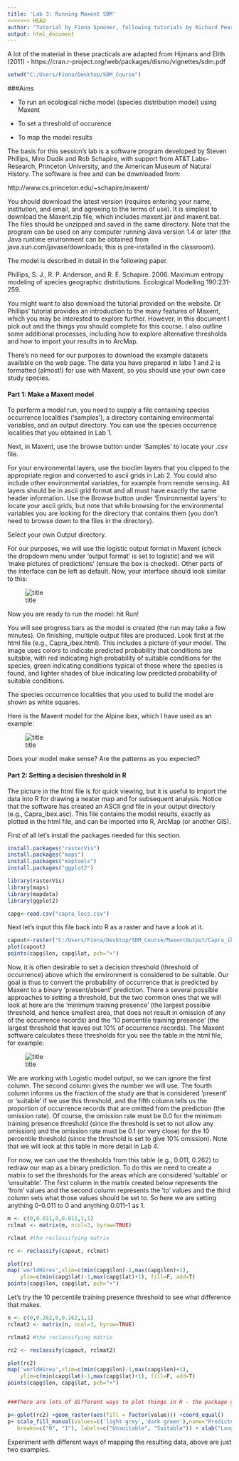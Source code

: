 ```yaml
---
title: 'Lab 3: Running Maxent SDM'
<<<<<<< HEAD
author: "Tutorial by Fiona Spooner, following tutorials by Richard Pearson for courses at UCL"
output: html_document
---
```


A lot of the material in these practicals are adapted from Hijmans and Elith (2011) - https://cran.r-project.org/web/packages/dismo/vignettes/sdm.pdf

```r
setwd("C:/Users/Fiona/Desktop/SDM_Course")

```


###Aims



* To run an ecological niche model (species distribution model) using Maxent

* To set a threshold of occurence

* To map the model results



The basis for this session's lab is a software program developed by Steven Phillips, Miro Dudik and Rob Schapire, with support from AT&T Labs-Research, Princeton University, and the American Museum of Natural History. The software is free and can be downloaded from:


http://www.cs.princeton.edu/~schapire/maxent/


You should download the latest version (requires entering your name, institution, and email, and agreeing to the terms of use). It is simplest to download the Maxent.zip file, which includes maxent.jar and maxent.bat. The files should be unzipped and saved in the same directory. Note that the program can be used on any computer running Java version 1.4 or later (the Java runtime environment can be obtained from java.sun.com/javase/downloads; this is pre-installed in the classroom).



The model is described in detail in the following paper.


Phillips, S. J., R. P. Anderson, and R. E. Schapire. 2006. Maximum entropy modeling of species geographic distributions. Ecological Modelling 190:231-259.


You might want to also download the tutorial provided on the website. Dr Phillips' tutorial provides an introduction to the many features of Maxent, which you may be interested to explore further. However, in this document I pick out and the things you should complete for this course. I also outline some additional processes, including how to explore alternative thresholds and how to import your results in to ArcMap.


There's no need for our purposes to download the example datasets available on the web page. The data you have prepared in labs 1 and 2 is formatted (almost!) for use with Maxent, so you should use your own case study species.


#### Part 1: Make a Maxent model




To perform a model run, you need to supply a file containing species occurrence localities ('samples'), a directory containing environmental variables, and an output directory. You can use the species occurrence localities that you obtained in Lab 1. 


Next, in Maxent, use the browse button under 'Samples' to locate your .csv file.


For your environmental layers, use the bioclim layers that you clipped to the appropriate region and converted to ascii grids in Lab 2. You could also include other environmental variables, for example from remote sensing. All layers should be in ascii grid format and all must have exactly the same header information. Use the Browse button under 'Environmental layers' to locate your ascii grids, but note that while browsing for the environmental variables you are looking for the directory that contains them (you don't need to browse down to the files in the directory).


Select your own Output directory.

For our purposes, we will use the logistic output format in Maxent (check the dropdown menu under 'output format' is set to logistic) and we will 'make pictures of predictions' (ensure the box is checked). Other parts of the interface can be left as default. Now, your interface should look similar to this:

![title](C:\Users\Fiona\Desktop\SDM_Course\maxent_pic.png)



Now you are ready to run the model: hit Run!


You will see progress bars as the model is created (the run may take a few minutes). On finishing, multiple output files are produced. 
Look first at the html file (e.g., Capra_ibex.html). This includes a picture of your model. The image uses colors to indicate predicted probability that conditions are suitable, with red indicating high probability of suitable conditions for the species, green indicating conditions typical of those where the species is found, and lighter shades of blue indicating low predicted probability of suitable conditions.


The species occurrence localities that you used to build the model are shown as white squares.


Here is the Maxent model for the Alpine ibex, which I have used as an example:


![title](C:\Users\Fiona\Desktop\SDM_Course\Capra_ibex.png)




Does your model make sense? Are the patterns as you expected?



#### Part 2: Setting a decision threshold  in R



The picture in the html file is for quick viewing, but it is useful to import the data into R for drawing a neater map and for subsequent analysis. Notice that the software has created an ASCII grid file in your output directory (e.g., Capra_ibex.asc). This file contains the model results, exactly as plotted in the html file, and can be imported into R, ArcMap (or another GIS).



First of all let's install the packages needed for this section.

```r
install.packages("rasterVis")
install.packages("maps")
install.packages("maptools")
install.packages("ggplot2")
```


```r
library(rasterVis)
library(maps)
library(mapdata)
library(ggplot2)
```

```r
capg<-read.csv("capra_locs.csv")
```


Next let's input this file back into R as a raster and have a look at it.
```r
capout<-raster("C:/Users/Fiona/Desktop/SDM_Course/MaxentOutput/Capra_ibex.asc")
plot(capout)
points(capg$lon, capg$lat, pch="+")
```


Now, it is often desirable to set a decision threshold (threshold of occurrence) above which the environment is considered to be suitable. Our goal is thus to convert the probability of occurrence that is predicted by Maxent to a binary 'present/absent' prediction. There a several possible approaches to setting a threshold, but the two common ones that we will look at here are the 'minimum training presence' (the largest possible threshold, and hence smallest area, that does not result in omission of any of the occurrence records) and the '10 percentile training presence' (the largest threshold that leaves out 10% of occurrence records). The Maxent software calculates these thresholds for you see the table in the html file, for example:



![title](C:\Users\Fiona\Desktop\SDM_Course\threshold.png)



We are working with Logistic model output, so we can ignore the first column. The second column gives the number we will use. The fourth column informs us the fraction of the study are that is considered 'present' or 'suitable' if we use this threshold, and the fifth column tells us the proportion of occurrence records that are omitted from the prediction (the omission rate). Of course, the omission rate must be 0.0 for the minimum training presence threshold (since the threshold is set to not allow any omission) and the omission rate must be 0.1 (or very close) for the 10 percentile threshold (since the threshold is set to give 10% omission). Note that we will look at this table in more detail in Lab 4.



For now, we can use the thresholds from this table (e.g., 0.011, 0.262) to redraw our map as a binary prediction. To do this we need to create a matrix to set the thresholds for the areas which are considered 'suitable' or 'unsuitable'. The first column in the matrix created below represents the 'from' values and the second column represents the 'to' values and the third column sets what those values should be set to. So here we are setting anything 0-0.011 to 0 and anything 0.011-1 as 1.



```r
m <- c(0,0.011,0,0.011,1,1)
rclmat <- matrix(m, ncol=3, byrow=TRUE)

rclmat #the reclassifying matrix

rc <- reclassify(capout, rclmat)

plot(rc)
map('worldHires',xlim=c(min(capg$lon)-1,max(capg$lon)+1), 
    ylim=c(min(capg$lat)-1,max(capg$lat)+1), fill=F, add=T)
points(capg$lon, capg$lat, pch="+")

```


Let's try the 10 percentile training presence threshold to see what difference that makes.


```r
n <- c(0,0.262,0,0.262,1,1)
rclmat2 <- matrix(n, ncol=3, byrow=TRUE)

rclmat2 #the reclassifying matrix

rc2 <- reclassify(capout, rclmat2)
```


```r
plot(rc2)
map('worldHires',xlim=c(min(capg$lon)-1,max(capg$lon)+1), 
    ylim=c(min(capg$lat)-1,max(capg$lat)+1), fill=F, add=T)
points(capg$lon, capg$lat, pch="+")


###There are lots of different ways to plot things in R - the package ggplot2 has vast capabilities

p<-gplot(rc2) +geom_raster(aes(fill = factor(value))) +coord_equal()
p+ scale_fill_manual(values=c('light grey','dark green'),name="Predicted Suitability",
   breaks=c("0", "1"), labels=c("Unsuitable", "Suitable")) + xlab("Longitude") +ylab("Latitude")+ggtitle("Predicted Suitable Habitat for Alpine Ibex") +guides(fill=guide_legend(title=NULL))

```


Experiment with different ways of mapping the resulting data, above are just two examples.


